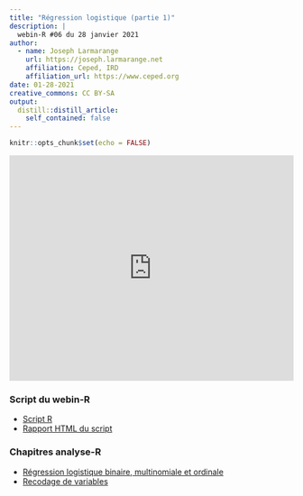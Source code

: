 ```yaml
---
title: "Régression logistique (partie 1)"
description: |
  webin-R #06 du 28 janvier 2021
author:
  - name: Joseph Larmarange
    url: https://joseph.larmarange.net
    affiliation: Ceped, IRD
    affiliation_url: https://www.ceped.org
date: 01-28-2021
creative_commons: CC BY-SA
output:
  distill::distill_article:
    self_contained: false
---
```




```r
knitr::opts_chunk$set(echo = FALSE)
```



<iframe width="100%" height="400" src="https://www.youtube.com/embed/-bdMv2aAqUY" frameborder="0" allow="accelerometer; autoplay; clipboard-write; encrypted-media; gyroscope; picture-in-picture" allowfullscreen></iframe>


### Script du webin-R

- [Script R](analyse_pratique_sport.R)
- [Rapport HTML du script](analyse_pratique_sport.html)

### Chapitres analyse-R

- [Régression logistique binaire, multinomiale et ordinale](https://larmarange.github.io/analyse-R/regression-logistique.html)
- [Recodage de variables](https://larmarange.github.io/analyse-R/recodage.html)


